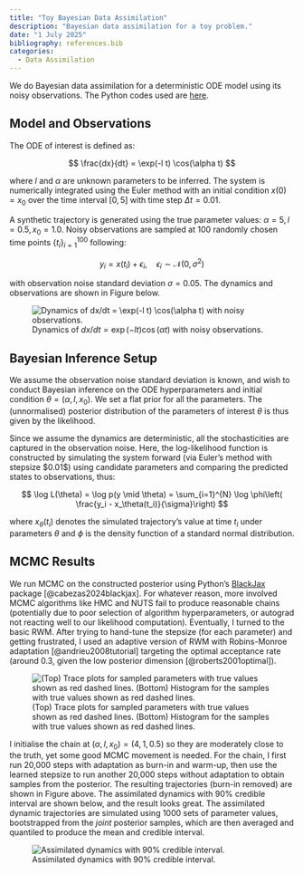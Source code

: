 ```yaml
---
title: "Toy Bayesian Data Assimilation"
description: "Bayesian data assimilation for a toy problem."
date: "1 July 2025"
bibliography: references.bib
categories:
  - Data Assimilation
---
```


We do Bayesian data assimilation for a deterministic ODE model using its noisy observations. The Python codes used are [here](code.py).

## Model and Observations

The ODE of interest is defined as:

$$
\frac{dx}{dt} = \exp(-l t) \cos(\alpha t)
$$

where $l$ and $\alpha$ are unknown parameters to be inferred. The system is numerically integrated using the Euler method with an initial condition $x(0) = x_0$ over the time interval $[0, 5]$ with time step $\Delta t = 0.01$.

A synthetic trajectory is generated using the true parameter values: $\alpha = 5, l = 0.5, x_0 = 1.0$. Noisy observations are sampled at 100 randomly chosen time points $\{t_i\}_{i=1}^{100}$ following:

$$
y_i = x(t_i) + \epsilon_i, \quad \epsilon_i \sim \mathcal{N}(0, \sigma^2)
$$

with observation noise standard deviation $\sigma = 0.05$. The dynamics and observations are shown in Figure below. 

![Dynamics of $dx/dt = \exp(-l t) \cos(\alpha t)$ with noisy observations.](./latent_dynamics_observations.png)

## Bayesian Inference Setup

We assume the observation noise standard deviation is known, and wish to conduct Bayesian inference on the ODE hyperparameters and initial condition $\theta = (\alpha, l, x_0)$. We set a flat prior for all the parameters. The (unnormalised) posterior distribution of the parameters of interest $\theta$ is thus given by the likelihood.

Since we assume the dynamics are deterministic, all the stochasticities are captured in the observation noise. Here, the log-likelihood function is constructed by simulating the system forward (via Euler's method with stepsize \$0.01\$) using candidate parameters and comparing the predicted states to observations, thus:

$$
\log L(\theta) = \log p(y \mid \theta) = \sum_{i=1}^{N} \log \phi\left( \frac{y_i - x_\theta(t_i)}{\sigma}\right)
$$

where $x_\theta(t_i)$ denotes the simulated trajectory's value at time $t_i$ under parameters $\theta$ and $\phi$ is the density function of a standard normal distribution.

## MCMC Results

We run MCMC on the constructed posterior using Python's [BlackJax](https://blackjax-devs.github.io/blackjax/) package [@cabezas2024blackjax]. For whatever reason, more involved MCMC algorithms like HMC and NUTS fail to produce reasonable chains (potentially due to poor selection of algorithm hyperparameters, or autograd not reacting well to our likelihood computation). Eventually, I turned to the basic RWM. After trying to hand-tune the stepsize (for each parameter) and getting frustrated, I used an adaptive version of RWM with Robins-Monroe adaptation [@andrieu2008tutorial] targeting the optimal acceptance rate (around 0.3, given the low posterior dimension [@roberts2001optimal]).

![(Top) Trace plots for sampled parameters with true values shown as red dashed lines. (Bottom) Histogram for the samples with true values shown as red dashed lines.](./mcmc_chain.png)

I initialise the chain at $(\alpha, l, x_0) = (4,1,0.5)$ so they are moderately close to the truth, yet some good MCMC movement is needed. For the chain, I first run 20,000 steps with adaptation as burn-in and warm-up, then use the learned stepsize to run another 20,000 steps without adaptation to obtain samples from the posterior. The resulting trajectories (burn-in removed) are shown in Figure above. The assimilated dynamics with 90% credible interval are shown below, and the result looks great. The assimilated dynamic trajectories are simulated using 1000 sets of parameter values, bootstrapped from the *joint* posterior samples, which are then averaged and quantiled to produce the mean and credible interval.

![Assimilated dynamics with 90% credible interval.](data_assimilation_result.png)
